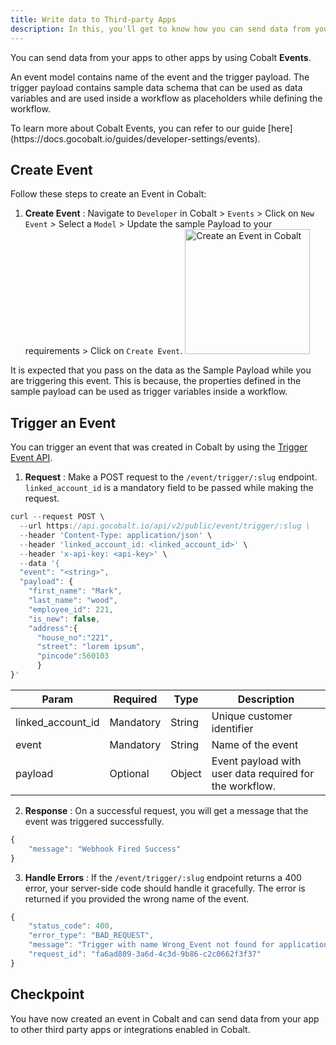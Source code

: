 ```yaml
---
title: Write data to Third-party Apps
description: In this, you'll get to know how you can send data from your app to other apps.
---
```


You can send data from your apps to other apps by using Cobalt **Events**.

An event model contains name of the event and the trigger payload. The trigger payload contains sample data schema that can be used as data variables and are used inside a workflow as placeholders while defining the workflow.

<Info>
To learn more about Cobalt Events, you can refer to our guide [here](https://docs.gocobalt.io/guides/developer-settings/events).
</Info>

## Create Event

Follow these steps to create an Event in Cobalt:

1. **Create Event** : Navigate to `Developer` in Cobalt > `Events` > Click on `New Event` > Select a `Model` > Update the sample Payload to your requirements > Click on `Create Event`.
    <img height="200" src="/images/custom_event.png" alt="Create an Event in Cobalt"/>

<Tip>
It is expected that you pass on the data as the Sample Payload while you are triggering this event. This is because, the properties defined in the sample payload can be used as trigger variables inside a workflow.
</Tip>

## Trigger an Event

You can trigger an event that was created in Cobalt by using the [Trigger Event API](https://docs.gocobalt.io/api-reference/event/trigger-an-event-from-your-application).

1. **Request** : Make a POST request to the `/event/trigger/:slug` endpoint. `linked_account_id` is a mandatory field to be passed while making the request.
``` JavaScript Request
curl --request POST \
  --url https://api.gocobalt.io/api/v2/public/event/trigger/:slug \
  --header 'Content-Type: application/json' \
  --header 'linked_account_id: <linked_account_id>' \
  --header 'x-api-key: <api-key>' \
  --data '{
  "event": "<string>",
  "payload": {
    "first_name": "Mark",
    "last_name": "wood",
    "employee_id": 221,
    "is_new": false,
    "address":{
      "house_no":"221",
      "street": "lorem ipsum",
      "pincode":560103
      }
}'
```
| Param | Required | Type | Description |
|-------|----------|------|-------------|
|linked_account_id| Mandatory | String | Unique customer identifier|
|event| Mandatory | String | Name of the event|
|payload| Optional | Object | Event payload with user data required for the workflow.|

2. **Response** : On a successful request, you will get a message that the event was triggered successfully.
``` JavaScript 200
{
    "message": "Webhook Fired Success"
}
```

3. **Handle Errors** : If the `/event/trigger/:slug` endpoint returns a 400 error, your server-side code should handle it gracefully. The error is returned if you provided the wrong name of the event.
```JavaScript 400
{
    "status_code": 400,
    "error_type": "BAD_REQUEST",
    "message": "Trigger with name Wrong_Event not found for application 646370324e3b114f9c720719",
    "request_id": "fa6ad809-3a6d-4c3d-9b86-c2c0662f3f37"
}
```
## Checkpoint

<Check>
You have now created an event in Cobalt and can send data from your app to other third party apps or integrations enabled in Cobalt.
</Check>